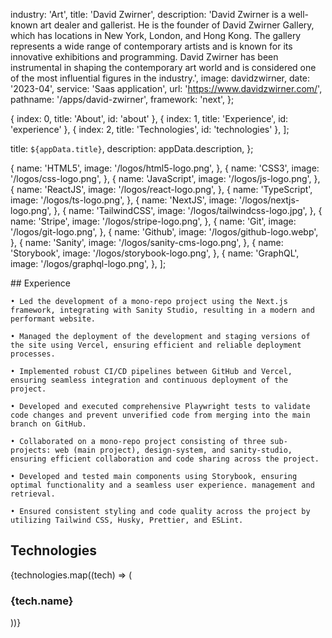 
  industry: 'Art',
  title: 'David Zwirner',
  description: 'David Zwirner is a well-known art dealer and gallerist. He is the founder of David Zwirner Gallery, which has locations in New York, London, and Hong Kong. The gallery represents a wide range of contemporary artists and is known for its innovative exhibitions and programming. David Zwirner has been instrumental in shaping the contemporary art world and is considered one of the most influential figures in the industry.',
  image: davidzwirner,
  date: '2023-04',
  service: 'Saas application',
  url: 'https://www.davidzwirner.com/',
  pathname: '/apps/david-zwirner',
  framework: 'next',
};

  { index: 0, title: 'About', id: 'about' },
  { index: 1, title: 'Experience', id: 'experience' },
  { index: 2, title: 'Technologies', id: 'technologies' },
];

  title: `${appData.title}`,
  description: appData.description,
};

  {
    name: 'HTML5',
    image: '/logos/html5-logo.png',
  },
  {
    name: 'CSS3',
    image: '/logos/css-logo.png',
  },
  {
    name: 'JavaScript',
    image: '/logos/js-logo.png',
  },
  {
    name: 'ReactJS',
    image: '/logos/react-logo.png',
  },
  {
    name: 'TypeScript',
    image: '/logos/ts-logo.png',
  },
  {
    name: 'NextJS',
    image: '/logos/nextjs-logo.png',
  },
  {
    name: 'TailwindCSS',
    image: '/logos/tailwindcss-logo.jpg',
  },
  {
    name: 'Stripe',
    image: '/logos/stripe-logo.png',
  },
  {
    name: 'Git',
    image: '/logos/git-logo.png',
  },
  {
    name: 'Github',
    image: '/logos/github-logo.webp',
  },
  {
    name: 'Sanity',
    image: '/logos/sanity-cms-logo.png',
  },
  {
    name: 'Storybook',
    image: '/logos/storybook-logo.png',
  },
  {
    name: 'GraphQL',
    image: '/logos/graphql-logo.png',
  },
];

<Container>

<Border className="my-8" />

  <Section id="experience">
    ## Experience

    • Led the development of a mono-repo project using the Next.js framework, integrating with Sanity Studio, resulting in a modern and performant website.

    • Managed the deployment of the development and staging versions of the site using Vercel, ensuring efficient and reliable deployment processes.

    • Implemented robust CI/CD pipelines between GitHub and Vercel, ensuring seamless integration and continuous deployment of the project.

    • Developed and executed comprehensive Playwright tests to validate code changes and prevent unverified code from merging into the main branch on GitHub.

    • Collaborated on a mono-repo project consisting of three sub-projects: web (main project), design-system, and sanity-studio, ensuring efficient collaboration and code sharing across the project.

    • Developed and tested main components using Storybook, ensuring optimal functionality and a seamless user experience. management and retrieval.

    • Ensured consistent styling and code quality across the project by utilizing Tailwind CSS, Husky, Prettier, and ESLint.

  </Section>

<Border className="my-8" />

<Section id="technologies">

## Technologies

<FadeInStagger className="flex gap-4 mt-6 flex-wrap" faster once>
  {technologies.map((tech) => (
    <FadeIn key={tech.name}>
      <div className="mt-auto">
        <Image
          src={tech.image}
          className="object-contain rounded-md m-auto"
          alt=""
          height={64}
          width={64}
          style={{
            width: 64,
            height: 64,
          }}
        />
        <h3 className="text-sm font-semibold tracking-tight text-[#525df3] text-center bg-white rounded-full w-min px-2 m-2 mx-auto">{tech.name}</h3>
      </div>
    </FadeIn>
  ))}
</FadeInStagger>

</Section>

</Container>
